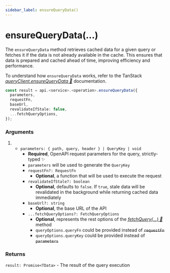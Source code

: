 ```yaml
---
sidebar_label: ensureQueryData()
---
```


# ensureQueryData(...)

The `ensureQueryData` method retrieves cached data for a given query or fetches it if the data is not already available
in the cache. This ensures that data is prepared and cached ahead of time, improving efficiency and performance.

To understand how `ensureQueryData` works, refer to the TanStack
[_queryClient.ensureQueryData 🌴_](https://tanstack.com/query/latest/docs/reference/QueryClient/#queryclientensurequerydata) documentation.

```ts
const result = api.<service>.<operation>.ensureQueryData({
  parameters,
  requestFn,
  baseUrl,
  revalidateIfStale: false,
  ...fetchQueryOptions,
});
```

### Arguments

1. - `parameters: { path, query, header } | QueryKey | void`
     - **Required**, OpenAPI request parameters for the query, strictly-typed ✨
     - `parameters` will be used to generate the `QueryKey`
     - `requestFn?: RequestFn`
       - **Optional**, a function that will be used to execute the request
     - `revalidateIfStale?: boolean`
       - **Optional**, defaults to `false`. If `true`, stale data will be revalidated in the background while returning cached data immediately
     - `baseUrl?: string`
       - **Optional**, the base URL of the API
     - `...fetchQueryOptions?: FetchQueryOptions`
       - **Optional**, represents the rest options of the [_fetchQuery(...) 🌴_](https://tanstack.com/query/latest/docs/reference/QueryClient#queryclientfetchquery) method
       - `queryOptions.queryFn` could be provided instead of ~~`requestFn`~~
       - `queryOptions.queryKey` could be provided instead of ~~`parameters`~~

### Returns

`result: Promise<TData>` - The result of the query execution
